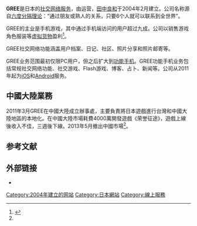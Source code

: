 {{TA
|G1=IT
}}
{{For|商标为“GREE”的中国大陆空调公司|格力电器}}
{{Infobox website
| name                 = GREE
| logo                 = GREE logo.svg
| logo_size            = 
| logo_alt             = 
| logo_caption         = 
| screenshot           = 
| collapsible          = <!-- set as "on", "y", etc, otherwise omit/leave blank. Does nothing for mobile users. -->
| collapsetext         = <!-- collapsible area's heading (default "Screenshot"); omit/leave blank if collapsible not set -->
| background           = <!-- for collapsetext heading; default grey (gainsboro) -->
| screenshot_size      = 
| screenshot_alt       = 
| caption              = 
| url                  = {{URL|http://gree.jp/}}
| commercial           = <!-- "Yes", "No" or leave blank -->
| type                 = 
| registration         = 
| language             = [[日语|日语]]
}}
'''GREE'''是日本的[[社交网络服务|社交网络服务]]，由{{link-ja|聚逸|グリー (企業)|聚逸公司}}运营，[[田中良和|田中良和]]于2004年2月建立。公司名称源自[[六度分隔理论|六度分隔理论]]：“通过朋友或熟人的关系，只要6个人就可以联系到全世界”。

GREE的主业是手机游戏，其中通过手机端访问的用户超过九成。公司以销售游戏角色服装等[[虚拟货物|虚拟货物]]盈利<ref>{{Cite web |url=http://www.forbes.com/global/2010/0118/japan-rich-list-10-green-google-networking-early-riser.html |title=Forbes Asia Profile on Yoshikazu Tanaka |accessdate=2015-02-28 |archive-date=2019-09-24 |archive-url=https://web.archive.org/web/20190924114653/https://www.forbes.com/global/2010/0118/japan-rich-list-10-green-google-networking-early-riser.html |dead-url=no }}</ref>。

GREE社交网络功能涵盖用户档案、日记、社区、照片分享和照片邮寄等。

GREE业务范围最初仅限PC用户，但之后扩大到[[功能手机|功能手机]]。GREE功能手机业务包括常规社交网络功能、社交游戏、Flash游戏、博客、占卜、新闻等。公司从2011年起为[[iOS|iOS]]和[[Android|Android]]服务。

== 中國大陸業務 ==
2011年3月GREE在中國大陸成立辦事處，主要負責將日本遊戲進行台灣和中國大陸地區的本地化。在中國大陸市場耗費4000萬開發遊戲《荣誉征途》，遊戲上線後收入不佳，三週後下線。2013年5月撤出中國市場<ref name="sina01"/>。

== 参考文献 ==
{{Reflist|2|refs=
<ref name="sina01">{{cite news |author1=孟鸿 |title=GREE中国突然死亡：6月底全员离职 CFO被围堵 |url=http://tech.sina.com.cn/i/2013-05-14/13538338486.shtml |accessdate=2021-11-29 |work=新浪科技 |date=2013-05-14 |language=zh-hans}}</ref>

}}

== 外部链接 ==

* {{Official website|http://product.gree.net/}}

{{Japan-stub}}
{{website-stub}}

{{DEFAULTSORT:GREE}}
[[Category:2004年建立的网站|Category:2004年建立的网站]]
[[Category:日本網站|Category:日本網站]]
[[Category:線上服務|Category:線上服務]]
